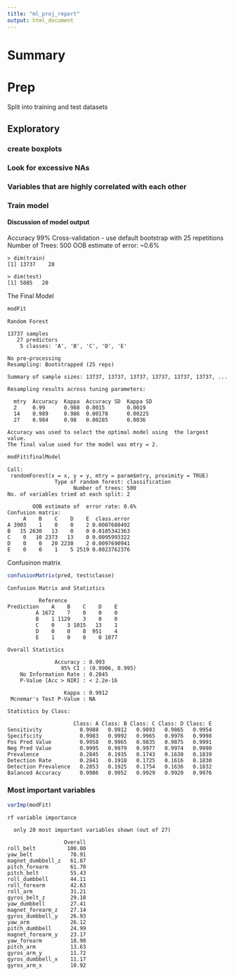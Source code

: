 ```yaml
---
title: "ml_proj_report"
output: html_document
---
```

# Summary

# Prep
Split into training and test datasets


## Exploratory
### create boxplots

### Look for excessive NAs

### Variables that are highly correlated with each other

### Train model

#### Discussion of model output
Accuracy 99%
Cross-validation - use default bootstrap with 25 repetitions
Number of Trees: 500
OOB estimate of error: ~0.6%

```
> dim(train)
[1] 13737    28

> dim(test)
[1] 5885   20
```


The Final Model
```r
modFit
```
```
Random Forest 

13737 samples
   27 predictors
    5 classes: 'A', 'B', 'C', 'D', 'E' 

No pre-processing
Resampling: Bootstrapped (25 reps) 

Summary of sample sizes: 13737, 13737, 13737, 13737, 13737, 13737, ... 

Resampling results across tuning parameters:

  mtry  Accuracy  Kappa  Accuracy SD  Kappa SD
  2     0.99      0.988  0.0015       0.0019  
  14    0.989     0.986  0.00178      0.00225 
  27    0.984     0.98   0.00285      0.0036  

Accuracy was used to select the optimal model using  the largest value.
The final value used for the model was mtry = 2. 
```

```r
modFit$finalModel
```
```
Call:
 randomForest(x = x, y = y, mtry = param$mtry, proximity = TRUE) 
               Type of random forest: classification
                     Number of trees: 500
No. of variables tried at each split: 2

        OOB estimate of  error rate: 0.6%
Confusion matrix:
     A    B    C    D    E  class.error
A 3903    1    0    0    2 0.0007680492
B   15 2630   13    0    0 0.0105342363
C    0   10 2373   13    0 0.0095993322
D    0    0   20 2230    2 0.0097690941
E    0    0    1    5 2519 0.0023762376
```



Confusinon matrix
```r
confusionMatrix(pred, test$classe)
```
```
Confusion Matrix and Statistics

          Reference
Prediction    A    B    C    D    E
         A 1672    7    0    0    0
         B    1 1129    3    0    0
         C    0    3 1015   13    1
         D    0    0    8  951    4
         E    1    0    0    0 1077

Overall Statistics
                                         
               Accuracy : 0.993          
                 95% CI : (0.9906, 0.995)
    No Information Rate : 0.2845         
    P-Value [Acc > NIR] : < 2.2e-16      
                                         
                  Kappa : 0.9912         
 Mcnemar's Test P-Value : NA             

Statistics by Class:

                     Class: A Class: B Class: C Class: D Class: E
Sensitivity            0.9988   0.9912   0.9893   0.9865   0.9954
Specificity            0.9983   0.9992   0.9965   0.9976   0.9998
Pos Pred Value         0.9958   0.9965   0.9835   0.9875   0.9991
Neg Pred Value         0.9995   0.9979   0.9977   0.9974   0.9990
Prevalence             0.2845   0.1935   0.1743   0.1638   0.1839
Detection Rate         0.2841   0.1918   0.1725   0.1616   0.1830
Detection Prevalence   0.2853   0.1925   0.1754   0.1636   0.1832
Balanced Accuracy      0.9986   0.9952   0.9929   0.9920   0.9976
```

### Most important variables
```r
varImp(modFit)
```
```
rf variable importance

  only 20 most important variables shown (out of 27)

                  Overall
roll_belt          100.00
yaw_belt            78.91
magnet_dumbbell_z   61.87
pitch_forearm       61.70
pitch_belt          55.43
roll_dumbbell       44.11
roll_forearm        42.63
roll_arm            31.21
gyros_belt_z        29.18
yaw_dumbbell        27.41
magnet_forearm_z    27.14
gyros_dumbbell_y    26.93
yaw_arm             26.12
pitch_dumbbell      24.99
magnet_forearm_y    23.17
yaw_forearm         18.98
pitch_arm           13.63
gyros_arm_y         11.72
gyros_dumbbell_x    11.17
gyros_arm_x         10.92
```